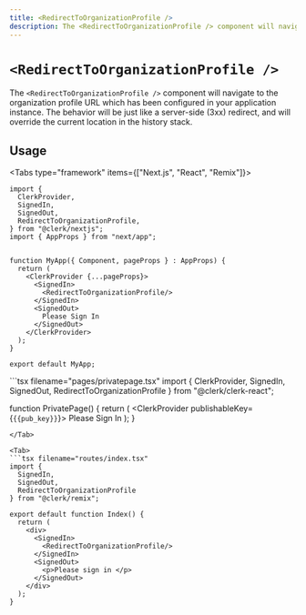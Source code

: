 ```yaml
---
title: <RedirectToOrganizationProfile />
description: The <RedirectToOrganizationProfile /> component will navigate to the organization profile URL which has been configured in your application instance. The behavior will be just like a server-side (3xx) redirect, and will override the current location in the history stack.
---
```


# `<RedirectToOrganizationProfile />`

The `<RedirectToOrganizationProfile />` component will navigate to the organization profile URL which has been configured in your application instance. The behavior will be just like a server-side (3xx) redirect, and will override the current location in the history stack.

## Usage

<InjectKeys>

<Tabs type="framework" items={["Next.js", "React", "Remix"]}>
  <Tab>
  ```tsx filename="pages/_app.tsx"
  import {
    ClerkProvider,
    SignedIn,
    SignedOut,
    RedirectToOrganizationProfile,
  } from "@clerk/nextjs";
  import { AppProps } from "next/app";


  function MyApp({ Component, pageProps } : AppProps) {
    return (
      <ClerkProvider {...pageProps}>
        <SignedIn>
          <RedirectToOrganizationProfile/>
        </SignedIn>
        <SignedOut>
          Please Sign In
        </SignedOut>
      </ClerkProvider>
    );
  }

  export default MyApp;
  ```
  </Tab>

  <Tab>
  ```tsx filename="pages/privatepage.tsx"
  import {
    ClerkProvider,
    SignedIn,
    SignedOut,
    RedirectToOrganizationProfile
  } from "@clerk/clerk-react";

  function PrivatePage() {
    return (
      <ClerkProvider publishableKey={`{{pub_key}}`}>
        <SignedIn>
          <RedirectToOrganizationProfile/>
        </SignedIn>
        <SignedOut>
          Please Sign In
        </SignedOut>
      </div>
    );
  }
  ```
  </Tab>

  <Tab>
  ```tsx filename="routes/index.tsx"
  import {
    SignedIn,
    SignedOut,
    RedirectToOrganizationProfile
  } from "@clerk/remix";

  export default function Index() {
    return (
      <div>
        <SignedIn>
          <RedirectToOrganizationProfile/>
        </SignedIn>
        <SignedOut>
          <p>Please sign in </p>
        </SignedOut>
      </div>
    );
  }
  ```
  </Tab>
</Tabs>

</InjectKeys>